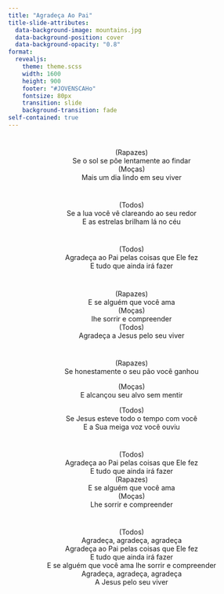 ```yaml
---
title: "Agradeça Ao Pai"
title-slide-attributes:
  data-background-image: mountains.jpg
  data-background-position: cover
  data-background-opacity: "0.8"
format: 
  revealjs:
    theme: theme.scss
    width: 1600
    height: 900
    footer: "#JOVENSCAHo"
    fontsize: 80px
    transition: slide
    background-transition: fade
self-contained: true
---
```


# {background-image="mountains.jpg" background-opacity="0.5"}

<center>
(Rapazes) <br>
Se o sol se põe lentamente ao findar <br>
(Moças) <br>
Mais um dia lindo em seu viver <br>
</center>

# {background-image="mountains.jpg" background-opacity="0.5"}

<center>
(Todos) <br>
Se a lua você vê clareando ao seu redor <br>
E as estrelas brilham lá no céu <br>
</center>

# {background-image="mountains.jpg" background-opacity="0.5"}

<center>
(Todos) <br>
Agradeça ao Pai pelas coisas que Ele fez <br>
E tudo que ainda irá fazer <br>
<center>

# {background-image="mountains.jpg" background-opacity="0.5"}

<center>
(Rapazes) <br>
E se alguém que você ama <br>
(Moças) <br>
lhe sorrir e compreender <br>
(Todos) <br>
Agradeça a Jesus pelo seu viver <br>
</center>

# {background-image="mountains.jpg" background-opacity="0.5"}

<center>
(Rapazes) <br>
Se honestamente o seu pão você ganhou <br>

(Moças) <br>
E alcançou seu alvo sem mentir <br>

(Todos) <br>
Se Jesus esteve todo o tempo com você <br>
E a Sua meiga voz você ouviu <br>
</center>

# {background-image="mountains.jpg" background-opacity="0.5"}

<center>
(Todos) <br>
Agradeça ao Pai pelas coisas que Ele fez <br>
E tudo que ainda irá fazer <br>
(Rapazes) <br>
E se alguém que você ama <br>
(Moças) <br>
Lhe sorrir e compreender <br>
</center>

# {background-image="mountains.jpg" background-opacity="0.5"}

<center>
(Todos) <br>
Agradeça, agradeça, agradeça <br>
Agradeça ao Pai pelas coisas que Ele fez <br>
E tudo que ainda irá fazer <br>
E se alguém que você ama lhe sorrir e compreender <br>
Agradeça, agradeça, agradeça <br>
A Jesus pelo seu viver <br>
</center>